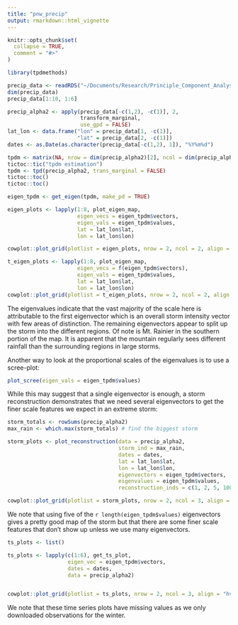 ```yaml
---
title: "pnw_precip"
output: rmarkdown::html_vignette
---
```


```r
knitr::opts_chunk$set(
  collapse = TRUE,
  comment = "#>"
)
```

```r
library(tpdmethods)

precip_data <- readRDS("~/Documents/Research/Principle_Component_Analysis/pnw_precip_data_pkg_subset.rds")
dim(precip_data)
precip_data[1:10, 1:6]
```



```r
precip_alpha2 <- apply(precip_data[-c(1,2), -c(1)], 2, 
                       transform_marginal, 
                       use_gpd = FALSE)
lat_lon <- data.frame("lon" = precip_data[1, -c(1)],
                      "lat" = precip_data[2, -c(1)])
dates <- as.Date(as.character(precip_data[-c(1,2), 1]), "%Y%m%d")
```

```r
tpdm <- matrix(NA, nrow = dim(precip_alpha2)[2], ncol = dim(precip_alpha2)[2])
tictoc::tic("tpdm estimation")
tpdm <- tpd(precip_alpha2, trans_marginal = FALSE)
tictoc::toc()
tictoc::toc()
```

```r
eigen_tpdm <- get_eigen(tpdm, make_pd = TRUE)
```

```r
eigen_plots <- lapply(1:8, plot_eigen_map, 
                      eigen_vecs = eigen_tpdm$vectors, 
                      eigen_vals = eigen_tpdm$values, 
                      lat = lat_lon$lat, 
                      lon = lat_lon$lon)

cowplot::plot_grid(plotlist = eigen_plots, nrow = 2, ncol = 2, align = "hv")
```

```r
t_eigen_plots <- lapply(1:8, plot_eigen_map, 
                      eigen_vecs = f(eigen_tpdm$vectors), 
                      eigen_vals = eigen_tpdm$values, 
                      lat = lat_lon$lat, 
                      lon = lat_lon$lon)
cowplot::plot_grid(plotlist = t_eigen_plots, nrow = 2, ncol = 2, align = "hv")
```

The eigenvalues indicate that the vast majority of the scale here is 
attributable to the first eigenvector which is an overall storm intensity vector
with few areas of distinction. The remaining eigenvectors appear to split up the
storm into the different regions. Of note is Mt. Rainier in the southern portion
of the map. It is apparent that the mountain regularly sees different rainfall 
than the surrounding regions in large storms. 

Another way to look at the proportional scales of the eigenvalues is to use a 
scree-plot:

```r
plot_scree(eigen_vals = eigen_tpdm$values)
```

While this may suggest that a single eigenvector is enough, a storm
reconstruction demonstrates that we need several eigenvectors to get the finer
scale features we expect in an extreme storm:


```r
storm_totals <- rowSums(precip_alpha2)
max_rain <- which.max(storm_totals) # find the biggest storm

storm_plots <- plot_reconstruction(data = precip_alpha2, 
                                   storm_ind = max_rain, 
                                   dates = dates, 
                                   lat = lat_lon$lat, 
                                   lon = lat_lon$lon, 
                                   eigenvectors = eigen_tpdm$vectors,
                                   eigenvalues = eigen_tpdm$values, 
                                   reconstruction_inds = c(1, 2, 5, 100, 1000))

cowplot::plot_grid(plotlist = storm_plots, nrow = 2, ncol = 3, align = "hv")
```

We note that using five of the `r length(eigen_tpdm$values)` eigenvectors 
gives a pretty good map of the storm but that there are some finer scale 
features that don't show up unless we use many eigenvectors. 


```r

ts_plots <- list()

ts_plots <- lapply(c(1:6), get_ts_plot, 
                   eigen_vec = eigen_tpdm$vectors, 
                   dates = dates, 
                   data = precip_alpha2)


cowplot::plot_grid(plotlist = ts_plots, nrow = 2, ncol = 3, align = "hv")
```
We note that these time series plots have missing values as we only downloaded  observations for the winter. 
